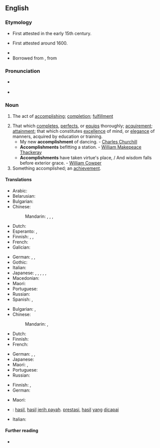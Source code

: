 ==English==
{{Webster 1913}}

===Etymology===
* First attested in the early 15th century.
* {{sense|completes|perfects|equips}} First attested around 1600.
* {{suffix|accomplish|ment|lang=en}}
* Borrowed from {{bor|en|fr|accomplissement}}, from {{m|fro|accomplir}}

===Pronunciation===
* {{a|UK|US}} {{IPA|/ə.ˈkɒm.plɪʃ.mənt/|lang=en}}
* {{audio|En-us-accomplishment.ogg|Audio (US)|lang=en}}

===Noun===
{{en-noun}}

# The act of [[accomplish]]ing; [[completion]]; [[fulfillment]]
#: {{usex|en|the '''accomplishment''' of an enterprise, of a prophecy, etc}}
# That which [[complete]]s, [[perfect]]s, or [[equip]]s thoroughly; [[acquirement]]; [[attainment]]; that which constitutes [[excellence]] of mind, or [[elegance]] of manners, acquired by education or training.
#* My new '''accomplishment''' of dancing. - [[w:Charles Churchill (satirist)|Charles Churchill]]
#* '''Accomplishments''' befitting a station. - [[w:William Makepeace Thackeray|William Makepeace Thackeray]]
#* '''Accomplishments''' have taken virtue's place, / And wisdom falls before exterior grace. - [[w:William Cowper|William Cowper]]
# Something accomplished; an [[achievement]].

====Translations====
{{trans-top|the act of accomplishing}}
* Arabic: {{t|ar|تَنْفِيذ|m}}
* Belarusian: {{t|be|дасягне́нне|n|sc=Cyrl}}
* Bulgarian: {{t+|bg|постижение|n|tr=postižénie|sc=Cyrl}}
* Chinese:
*: Mandarin: {{t+|cmn|成就|tr=chéngjiù|sc=Hani}}, {{t+|cmn|成果|tr=chéngguǒ|sc=Hani}}, {{t+|cmn|成績|sc=Hani}}, {{t+|cmn|成绩|tr=chéngjì|sc=Hani}}
* Dutch: {{t+|nl|voltooiing|f}}
* Esperanto: {{t|eo|plenumo}}, {{t|eo|kompletigo}}
* Finnish: {{t+|fi|toteuttaminen}}, {{t+|fi|toteutuminen}}, {{t|fi|aikaansaanti}}
* French: {{t+|fr|accomplissement|m}}
* Galician: {{t|gl|logro|m}}
{{trans-mid}}
* German: {{t+|de|Ausführung|f}} {{t+|de|Durchführung|f}}, {{t|de|Vollendung|f}}, {{t+|de|Erfüllung|f}}
* Gothic: {{t|got|𐍅𐌰𐌿𐍂𐍃𐍄𐍅|n}}
* Italian: {{t+|it|realizzazione|f}}
* Japanese: {{t|ja|遂行|tr=すいこう, suikō|sc=Jpan}}, {{t+|ja|達成|tr=たっせい, tassei|sc=Jpan}}, {{t+|ja|到達|tr=とうたつ, tōtatsu|sc=Jpan}}, {{t+|ja|業績|tr=ぎょうせき, gyōseki|sc=Jpan}}, {{t+|ja|成果|tr=せいか, seika|sc=Jpan}}, {{t+|ja|成績|tr=せいせき, seiseki|sc=Jpan}}
* Macedonian: {{t|mk|достигнување|n|tr=dostignúvanje|sc=Cyrl}}
* Maori: {{t|mi|whakatutukitanga}}
* Portuguese: {{t+|pt|realização|f}}
* Russian: {{t+|ru|достиже́ние|n}}
* Spanish: {{t+|es|logro|m}}, {{t+|es|éxito|m}}
{{trans-bottom}}

{{trans-top|that which completes}}
* Bulgarian: {{t+|bg|завършване|n}}, {{t+|bg|изпълнение|n}}
* Chinese:
*: Mandarin: {{t+|cmn|結束|sc=Hani}}, {{t+|cmn|结束|tr=jiéshù|sc=Hani}}
* Dutch: {{t+|nl|prestatie|f}}
* Finnish: {{t+|fi|saavutus}}
* French: {{t+|fr|accomplissement|m}}
{{trans-mid}}
* German: {{t+|de|Fertigkeit|f}}, {{t+|de|Errungenschaft|f}}, {{t+|de|Fähigkeit|f}}
* Japanese: {{t+|ja|実績|tr=じっせき, jisseki|sc=Jpan}}
* Maori: {{t|mi|whakatutukitanga}}, {{t|mi|haumāuiui}}
* Portuguese: {{t+|pt|realização|f}}
* Russian: {{t+|ru|заверше́ние|n}}
{{trans-bottom}}

{{trans-top|achievement}}
* Finnish: {{t+|fi|aikaansaannos}}, {{t+|fi|saavutus}}
* German: {{t+|de|Leistung|f}}
{{trans-mid}}
* Maori: {{t|mi|haumāuiui}}
{{trans-bottom}}

{{checktrans-top}}
* {{ttbc|id}}: [[hasil]], [[hasil]] [[jerih payah]]. [[prestasi]], [[hasil]] [[yang]] [[capai|dicapai]]
{{trans-mid}}
* Italian: {{t+check|it|talento|m}}
{{trans-bottom}}

====Further reading====
* {{R:Webster 1913}}